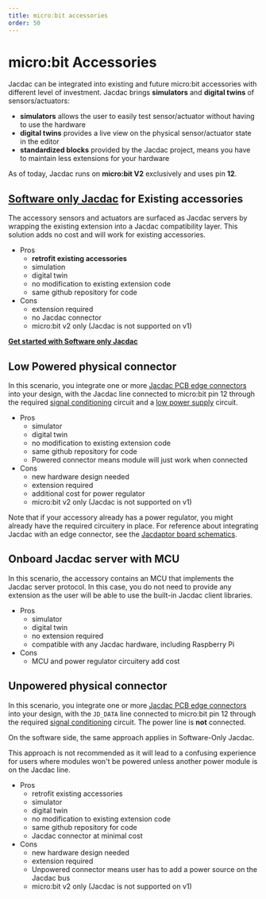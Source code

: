 ```yaml
---
title: micro:bit accessories
order: 50
---
```


# micro:bit Accessories

Jacdac can be integrated into existing and future micro:bit accessories with different level of investment.
Jacdac brings **simulators** and **digital twins** of sensors/actuators:

-   **simulators** allows the user to easily test sensor/actuator without having to use the hardware
-   **digital twins** provides a live view on the physical sensor/actuator state in the editor
-   **standardized blocks** provided by the Jacdac project, means you have to maintain less extensions for your hardware

As of today, Jacdac runs on **micro:bit V2** exclusively and uses pin **12**.

## [Software only Jacdac](/ddk/microbit/software-only-accessory/) for Existing accessories

The accessory sensors and actuators are surfaced as Jacdac servers by wrapping the existing extension into a Jacdac compatibility layer.
This solution adds no cost and will work for existing accessories.

-   Pros
    -   **retrofit existing accessories**
    -   simulation
    -   digital twin
    -   no modification to existing extension code
    -   same github repository for code
-   Cons
    -   extension required
    -   no Jacdac connector
    -   micro:bit v2 only (Jacdac is not supported on v1)

**[Get started with Software only Jacdac](/ddk/microbit/software-only-accessory/)**

## Low Powered physical connector

In this scenario, you integrate one or more [Jacdac PCB edge connectors](/ddk/design#pcb-edge-connector) into your design, 
with the Jacdac line connected to micro:bit pin 12 through the required [signal conditioning](/ddk/design#signalling) circuit
and a [low power supply](/ddk/design/#overview-of-jacdac-power-sharing) circuit.

-   Pros
    -   simulator
    -   digital twin
    -   no modification to existing extension code
    -   same github repository for code
    -   Powered connector means module will just work when connected
-   Cons
    -   new hardware design needed
    -   extension required
    -   additional cost for power regulator
    -   micro:bit v2 only (Jacdac is not supported on v1)

Note that if your accessory already has a power regulator, you might already have the required circuitery in place.
For reference about integrating Jacdac with an edge connector, see the [Jacdaptor board schematics](https://github.com/microsoft/jacdac-ddk/tree/main/electronics/altium/reference-designs/JacdacMicroBitShieldLP%2029-0.6).

## Onboard Jacdac server with MCU

In this scenario, the accessory contains an MCU that implements the Jacdac server protocol.
In this case, you do not need to provide any extension as the user will be able to use the built-in Jacdac client libraries.

-   Pros
    -   simulator
    -   digital twin
    -   no extension required
    -   compatible with any Jacdac hardware, including Raspberry Pi
-   Cons
    -   MCU and power regulator circuitery add cost

## Unpowered physical connector

In this scenario, you integrate one or more [Jacdac PCB edge connectors](/ddk/design#pcb-edge-connector) into your design, 
with the `JD_DATA` line connected to micro:bit pin 12 through the required [signal conditioning](/ddk/design#signalling) circuit. The power line is **not** connected.

On the software side, the same approach applies in Software-Only Jacdac.

This approach is not recommended as it will lead
to a confusing experience for users where
modules won't be powered unless another power module
is on the Jacdac line.

-   Pros
    -   retrofit existing accessories
    -   simulator
    -   digital twin
    -   no modification to existing extension code
    -   same github repository for code
    -   Jacdac connector at minimal cost
-   Cons
    -   new hardware design needed
    -   extension required
    -   Unpowered connector means user has to add a power source on the Jacdac bus
    -   micro:bit v2 only (Jacdac is not supported on v1)